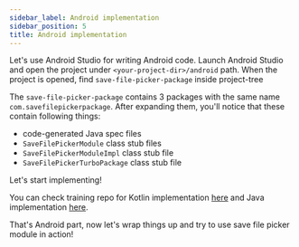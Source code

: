 ```yaml
---
sidebar_label: Android implementation
sidebar_position: 5
title: Android implementation
---
```




Let's use Android Studio for writing Android code. Launch Android Studio and open the project under `<your-project-dir>/android` path.
When the project is opened, find `save-file-picker-package` inside project-tree

The `save-file-picker-package` contains 3 packages with the same name `com.savefilepickerpackage`. After expanding them, you'll notice that these contain following things:

- code-generated Java spec files
- `SaveFilePickerModule` class stub files
- `SaveFilePickerModuleImpl` class stub file
- `SaveFilePickerTurboPackage` class stub file

Let's start implementing!

<Tabs groupId="android_lang">
<TabItem value="kotlin" label="Kotlin">

<AndroidKotlinImpl />

</TabItem>
<TabItem value="java" label="Java">

<AndroidJavaImpl />

</TabItem>
</Tabs>

<AndroidRegisterActivityLauncher />

You can check training repo for Kotlin implementation [here](https://github.com/mateusz1913/rnbridgingtutorial/tree/main/save-file-picker-package) and Java implementation [here](https://github.com/mateusz1913/rnbridgingtutorial/tree/main/save-file-picker-package-classic).

That's Android part, now let's wrap things up and try to use save file picker module in action!
